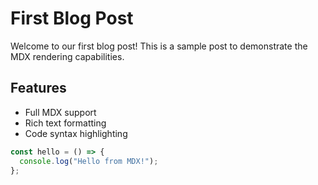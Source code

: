 # First Blog Post

Welcome to our first blog post! This is a sample post to demonstrate the MDX rendering capabilities.

## Features

- Full MDX support
- Rich text formatting
- Code syntax highlighting

```typescript
const hello = () => {
  console.log("Hello from MDX!");
};
```

